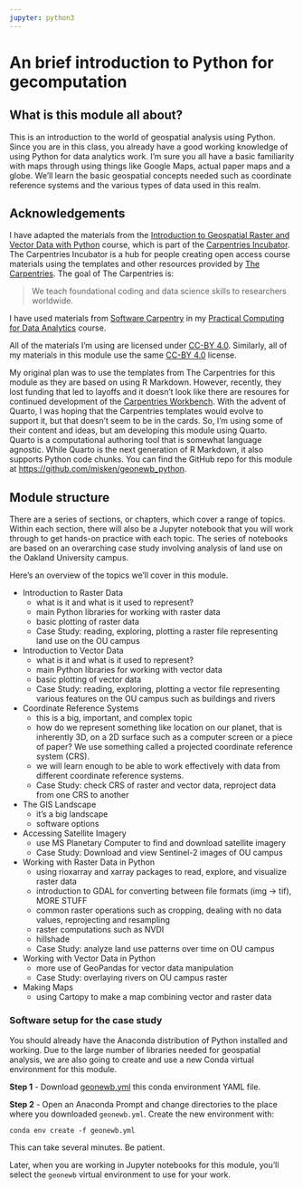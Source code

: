 ```yaml
---
jupyter: python3
---
```


# An brief introduction to Python for gecomputation


## What is this module all about?

This is an introduction to the world of geospatial analysis using Python. Since you
are in this class, you already have a good working knowledge of using Python for
data analytics work. I'm sure you all have a basic familiarity with maps through
using things like Google Maps, actual paper maps and a globe. We'll learn
the basic geospatial concepts needed such as coordinate reference systems and
the various types of data used in this realm.

## Acknowledgements

I have adapted the materials from the [Introduction to Geospatial Raster and Vector Data with Python](https://carpentries-incubator.github.io/geospatial-python/) course, which is part of
the [Carpentries Incubator](https://carpentries-incubator.org/). The Carpentries Incubator is a hub for people creating open access course materials using
the templates and other resources provided by [The Carpentries](https://carpentries.org/). The goal of The Carpentries is:

> We teach foundational coding and data science skills to researchers worldwide.

I have used materials from [Software Carpentry](https://software-carpentry.org/lessons/) in my [Practical Computing for Data Analytics](http://www.sba.oakland.edu/faculty/isken/courses/pcda/) course.

All of the materials I'm using are licensed under [CC-BY 4.0](https://creativecommons.org/licenses/by-sa/4.0/). Similarly, all
of my materials in this module use the same [CC-BY 4.0](https://creativecommons.org/licenses/by-sa/4.0/) license.

My original plan was to use the templates from The Carpentries for this module as they are based on using R Markdown. However,
recently, they lost funding that led to layoffs and it doesn't look like there are resoures for continued development of the [Carpentries Workbench](https://carpentries.github.io/workbench/). With the advent of Quarto, I was hoping that the Carpentries templates would evolve to support it, but that doesn't seem to be in the cards. So, I'm using some of their content and ideas, but am developing this module using Quarto. Quarto is a computational authoring tool that is somewhat language agnostic. While Quarto is the next generation of R Markdown, it also supports Python code chunks. You can find the GitHub repo for this module at [https://github.com/misken/geonewb_python](https://github.com/misken/geonewb_python).

## Module structure

There are a series of sections, or chapters, which cover a range of topics.
Within each section, there will also be a Jupyter notebook that you will
work through to get hands-on practice with each topic. The series of notebooks are
based on an overarching case study involving analysis of land use on the
Oakland University campus.

Here's an overview of the topics we'll cover in this module.

* Introduction to Raster Data
  - what is it and what is it used to represent?
  - main Python libraries for working with raster data
  - basic plotting of raster data
  - Case Study: reading, exploring, plotting a raster file representing land use on the OU campus

* Introduction to Vector Data
  - what is it and what is it used to represent?
  - main Python libraries for working with vector data
  - basic plotting of vector data
  - Case Study: reading, exploring, plotting a vector file representing various features on the OU campus such as buildings and rivers

* Coordinate Reference Systems
  - this is a big, important, and complex topic
  - how do we represent something like location on our planet, that is inherently 3D, on a 2D surface such as a computer screen or a piece of paper? We use something called a projected coordinate reference system (CRS).
  - we will learn enough to be able to work effectively with data from different coordinate reference systems.
  - Case Study: check CRS of raster and vector data, reproject data from one CRS to another

* The GIS Landscape
  - it's a big landscape
  - software options

* Accessing Satellite Imagery
  - use MS Planetary Computer to find and download satellite imagery
  - Case Study: Download and view Sentinel-2 images of OU campus

* Working with Raster Data in Python
  - using rioxarray and xarray packages to read, explore, and visualize raster data
  - introduction to GDAL for converting between file formats (img -> tif), MORE STUFF
  - common raster operations such as cropping, dealing with no data values, reprojecting and resampling
  - raster computations such as NVDI
  - hillshade
  - Case Study: analyze land use patterns over time on OU campus

* Working with Vector Data in Python
  - more use of GeoPandas for vector data manipulation
  - Case Study: overlaying rivers on OU campus raster

* Making Maps
  - using Cartopy to make a map combining vector and raster data
  
### Software setup for the case study

You should already have the Anaconda distribution of Python installed and working. Due to the
large number of libraries needed for geospatial analysis, we are also going to create and
use a new Conda virtual environment for this module.

**Step 1** - Download [geonewb.yml](https://drive.google.com/file/d/1aLpEHcrwpfrDoXS2MJZmROlpGpNlWPUM/view?usp=sharing) this conda environment YAML file.

**Step 2** - Open an Anaconda Prompt and change directories to the place where you downloaded `geonewb.yml`. Create the new environment with:

```
conda env create -f geonewb.yml
```

::: {.callout-warning}
This can take several minutes. Be patient.
:::

Later, when you are working in Jupyter notebooks for this module, you'll select
the `geonewb` virtual environment to use for your work.